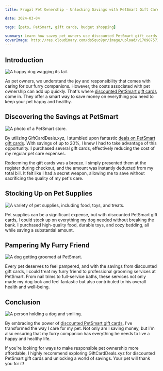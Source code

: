 ```yaml
---
title: Frugal Pet Ownership - Unlocking Savings with PetSmart Gift Cards

date: 2024-03-04

tags: [pets, PetSmart, gift cards, budget shopping]

summary: Learn how savvy pet owners use discounted PetSmart gift cards to save money on pet supplies, grooming, and more, making responsible pet care more affordable.
coverImage: http://res.cloudinary.com/ds5quo9pr/image/upload/v1709875716/dogwaggingwebp.jpg
---
```


## Introduction

![A happy dog wagging its tail.](http://res.cloudinary.com/ds5quo9pr/image/upload/v1709876623/dogfoodtailwebp.jpg)

As pet owners, we understand the joy and responsibility that comes with caring for our furry companions. However, the costs associated with pet ownership can add up quickly. That's where [discounted PetSmart gift cards](https://www.giftcarddeals.xyz/brands/petsmart) come in. They offer a smart way to save money on everything you need to keep your pet happy and healthy.

## Discovering the Savings at PetSmart

![A photo of a PetSmart store.](http://res.cloudinary.com/ds5quo9pr/image/upload/v1709876760/petsmartstorewebp.jpg)

By utilizing GiftCardDeals.xyz, I stumbled upon fantastic [deals on PetSmart gift cards](https://www.giftcarddeals.xyz/brands/petsmart). With savings of up to 20%, I knew I had to take advantage of this opportunity. I purchased several gift cards, effectively reducing the cost of my regular pet care expenses.

Redeeming the gift cards was a breeze. I simply presented them at the register during checkout, and the amount was instantly deducted from my total bill. It felt like I had a secret weapon, allowing me to save without sacrificing the quality of my pet's care.

## Stocking Up on Pet Supplies

![A variety of pet supplies, including food, toys, and treats.](http://res.cloudinary.com/ds5quo9pr/image/upload/v1709876511/dogfoodbestwebp.jpg)

Pet supplies can be a significant expense, but with discounted PetSmart gift cards, I could stock up on everything my dog needed without breaking the bank. I purchased high-quality food, durable toys, and cozy bedding, all while saving a substantial amount.

## Pampering My Furry Friend

![A dog getting groomed at PetSmart.](http://res.cloudinary.com/ds5quo9pr/image/upload/v1709875989/dogfoodwebp.png)

Every pet deserves to feel pampered, and with the savings from discounted gift cards, I could treat my furry friend to professional grooming services at PetSmart. From nail trims to full-service baths, these services not only made my dog look and feel fantastic but also contributed to his overall health and well-being.

## Conclusion

![A person holding a dog and smiling.](http://res.cloudinary.com/ds5quo9pr/image/upload/v1709875845/dogwaggingwebp.png)

By embracing the power of [discounted PetSmart gift cards](https://www.giftcarddeals.xyz/brands/petsmart), I've transformed the way I care for my pet. Not only am I saving money, but I'm also ensuring that my furry companion has everything he needs to live a happy and healthy life.

If you're looking for ways to make responsible pet ownership more affordable, I highly recommend exploring GiftCardDeals.xyz for discounted PetSmart gift cards and unlocking a world of savings. Your pet will thank you for it!
